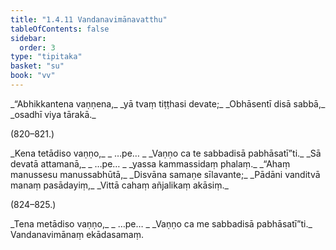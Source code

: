 ```yaml
---
title: "1.4.11 Vandanavimānavatthu"
tableOfContents: false
sidebar:
  order: 3
type: "tipitaka"
basket: "su"
book: "vv"
---
```



<DynamicBreadcrumb />

<Division number="819" book="vv" bookNo="19" page="68">

<Paragraph number="658" type="verses" book="vv">
_“Abhikkantena vaṇṇena,_  
_yā tvaṃ tiṭṭhasi devate;_  
_Obhāsentī disā sabbā,_  
_osadhī viya tārakā._  


(820–821.)
</Paragraph>

<Paragraph number="659" type="verses" book="vv">
_Kena tetādiso vaṇṇo,_  
_ …pe… _  
_Vaṇṇo ca te sabbadisā pabhāsatī”ti._  

</Paragraph>

</Division>
<Division number="822" book="vv" bookNo="19" page="68">

<Paragraph number="660" type="verses" book="vv">
_Sā devatā attamanā,_  
_ …pe… _  
_yassa kammassidaṃ phalaṃ._  

</Paragraph>

</Division>
<Division number="823" book="vv" bookNo="19" page="68">

<Paragraph number="661" type="verses" book="vv">
_“Ahaṃ manussesu manussabhūtā,_  
_Disvāna samaṇe sīlavante;_  
_Pādāni vanditvā manaṃ pasādayiṃ,_  
_Vittā cahaṃ añjalikaṃ akāsiṃ._  


(824–825.)
</Paragraph>

<Paragraph number="662" type="verses" book="vv">
_Tena metādiso vaṇṇo,_  
_ …pe… _  
_Vaṇṇo ca me sabbadisā pabhāsatī”ti._  


</Paragraph>
</Division>

<Paragraph number="663" type="center" book="vv">
Vandanavimānaṃ ekādasamaṃ.
</Paragraph>